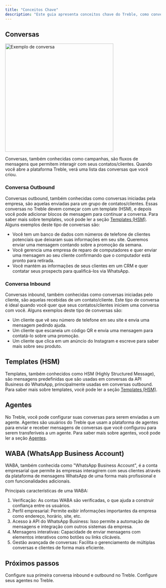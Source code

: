 ```yaml
---
title: "Conceitos Chave"
description: "Este guia apresenta conceitos chave do Treble, como conversas, blocos, templates e mais."
---
```


## Conversas

<img width="350px" src="/images/sample-convo.png" alt="Exemplo de conversa" />

Conversas, também conhecidas como campanhas, são fluxos de mensagens que permitem interagir com seus contatos/clientes. Quando você abre a plataforma Treble, verá uma lista das conversas que você criou.

### Conversa Outbound

Conversas outbound, também conhecidas como conversas iniciadas pela empresa, são aquelas enviadas para um grupo de contatos/clientes. Essas conversas no Treble devem começar com um template (HSM), e depois você pode adicionar blocos de mensagem para continuar a conversa. Para saber mais sobre templates, você pode ler a seção [Templates (HSM)](/en/docs/meta/hsm-templates). Alguns exemplos deste tipo de conversas são:

- Você tem um banco de dados com números de telefone de clientes potenciais que deixaram suas informações em seu site. Queremos enviar uma mensagem contando sobre a promoção da semana.
- Você gerencia uma empresa de reparo de computadores e quer enviar uma mensagem ao seu cliente confirmando que o computador está pronto para retirada.
- Você mantém as informações de seus clientes em um CRM e quer contatar seus prospects para qualificá-los via WhatsApp.

### Conversa Inbound

Conversas inbound, também conhecidas como conversas iniciadas pelo cliente, são aquelas recebidas de um contato/cliente. Este tipo de conversa é ideal quando você quer que seus contatos/clientes iniciem uma conversa com você. Alguns exemplos deste tipo de conversas são:

- Um cliente que vê seu número de telefone em seu site e envia uma mensagem pedindo ajuda.
- Um cliente que escaneia um código QR e envia uma mensagem para contatá-lo sobre uma promoção.
- Um cliente que clica em um anúncio do Instagram e escreve para saber mais sobre seu produto.

## Templates (HSM)

Templates, também conhecidos como HSM (Highly Structured Message), são mensagens predefinidas que são usadas em conversas da API Business do WhatsApp, principalmente usadas em conversas outbound. Para saber mais sobre templates, você pode ler a seção [Templates (HSM)](/en/docs/meta/hsm-templates).

## Agentes

No Treble, você pode configurar suas conversas para serem enviadas a um agente. Agentes são usuários do Treble que usam a plataforma de agentes para enviar e receber mensagens de conversas que você configurou para serem transferíveis a um agente. Para saber mais sobre agentes, você pode ler a seção [Agentes](/en/docs/agent-platform/welcome).

## WABA (WhatsApp Business Account)

WABA, também conhecida como "WhatsApp Business Account", é a conta empresarial que permite às empresas interagirem com seus clientes através da plataforma de mensagens WhatsApp de uma forma mais profissional e com funcionalidades adicionais.

Principais características de uma WABA:

1. Verificação: As contas WABA são verificadas, o que ajuda a construir confiança entre os usuários.
2. Perfil empresarial: Permite exibir informações importantes da empresa como endereço, horário, site, etc.
3. Acesso à API do WhatsApp Business: Isso permite a automação de mensagens e integração com outros sistemas da empresa.
4. Mensagens interativas: Capacidade de enviar mensagens com elementos interativos como botões ou links clicáveis.
5. Gestão avançada de conversas: Facilita o gerenciamento de múltiplas conversas e clientes de forma mais eficiente.

<div class="hr"></div>

## Próximos passos

<CardGroup cols={2}>
    <Card 
        title="Introdução ao Treble" 
        icon="check"
        href="/en/docs/intro-to-treble/welcome"
    >
        Configure sua primeira conversa inbound e outbound no Treble.
    </Card>
    <Card 
        title="Agentes no Treble" 
        icon="people-pants-simple"
        href="/en/docs/agent-platform/welcome"
    >
        Configure seus agentes no Treble.
    </Card>
</CardGroup> 